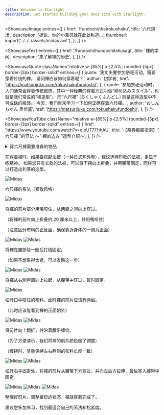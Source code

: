 ```yaml
---
title: Welcome to Starlight
description: Get started building your docs site with Starlight.
---
```



<ShowcaseImage
  entries={[
    {
      href: '/fundoshi/thairokushaku',
      title: '六尺道场',
      description: '据说，你的小宝贝就在此处称道...',
      thumbnail: import('../../../assets/midas.avif'),
    },
  ]}
/>

<ShowcaseText
  entries={[
    {
      href: '/fundoshi/hundoshitahusagi',
      title: '褌的学问',
      description: '来了解褌的历史',
    },
  ]}
/>

<ShowcaseQuote
className="relative w-[85%] p-[2.5%] rounded-[5px] border-[3px] border-solid"
  entries={[
    {
      quote: '我丈夫要参加祭祀活动，需要穿着传统的褌。 请问褌应该如何穿着呢？',
      author: '初学者',
      href: 'https://matsurijuku.com/rokushakufundoshi/',
    },
    {
      quote: '参加祭祀活动时，人们通常会穿着传统服饰，其中一种经典的穿着方式叫做“締め込みスタイル”，也就是我们常说的“褌造型”。 而“六尺褌” (ろくしゃくふんどし) 则是这种造型中不可或缺的服饰。 今天，我们就来学习一下如何正确穿着六尺褌。',
      author: 'おしんちゃん 奥信酱',
      href: 'https://matsurijuku.com/rokushakufundoshi/',
    },
  ]}
/>

<ShowcaseYouTube
className="relative w-[85%] p-[2.5%] rounded-[5px] border-[3px] border-solid"
  entries={[
    {
      href: 'https://www.youtube.com/watch?v=eipUT77HhAU',
      title: '【祭典服装指南】“ 六尺褌 ”的穿法 ～“ 締め込み ”造型介绍～',
    },
  ]}
/>

<details>
<summary class="shadow-[0_1px_5px_rgba(0,0,0,0.03)] relative text-[1.25em] px-[1.1em] rounded-[3px] border-[none]">穿六尺褌需要准备的物品</summary>

<p class="leading-[1.75] mt-0 mb-[1.6em] mx-0">请准备一块宽度约为 30 厘米的棉质白坯布。 建议长度在 2.5 米到 3.5 米之间，您可以根据自身情况裁剪使用。</p>

<Image src="https://res.cloudinary.com/dkhp3hucr/image/upload/v1721931835/Fundoshi/0122sarashi2_lmsyg3.avif" loading="lazy" isZoomed alt="Midas" client:visible />

</details>

<p class="leading-[1.75] mt-0 mb-[1.6em] mx-0">在穿着褌时，如果要搭配法被（一种日式短外套），建议选择短款的法被，更显干练精神。 如果您只有长款的法被，可以将下摆向上折叠，并用腰带固定，同样可以打造出利落的造型。</p>

<Image src="https://res.cloudinary.com/dkhp3hucr/image/upload/v1721932074/Fundoshi/shimekomi03-1_xmfqgz.avif" loading="lazy" isZoomed alt="Midas" client:visible />

<p class="center text-[xxx-large] font-[bold] text-center">六尺褌的系法<font class="text-[rgb(255,0,0)]">（紧致风格）</font></p>

<Image src="https://res.cloudinary.com/dkhp3hucr/image/upload/v1722169212/Fundoshi/simekata-01_bq0ukw.avif" loading="lazy" isZoomed alt="Midas" client:visible />

<p class="text-[26.67px]">将褌的前片部分用嘴咬住，从两腿之间向上穿过。</p>

（将褌的前片向上折叠约 20 厘米以上，并用嘴咬住）

（注意区分布料的正反面，确保靠近身体的一侧为正面）

<div class="grid gap-2 grid-cols-2">

<Image src="https://res.cloudinary.com/dkhp3hucr/image/upload/v1722169569/Fundoshi/simekata-02_klpk97.avif" loading="lazy" isZoomed alt="Midas" client:visible />

<Image src="https://res.cloudinary.com/dkhp3hucr/image/upload/v1722169569/Fundoshi/simekata-03_kgg1vv.avif" loading="lazy" isZoomed alt="Midas" client:visible />

</div>

<p class="text-[26.67px]">将褌在腰部绕一圈后打结固定。</p>

（如果不想系得太紧，可以省略这一步）

<div class="grid gap-2 grid-cols-2">

<Image src="https://res.cloudinary.com/dkhp3hucr/image/upload/v1722169928/Fundoshi/simekata-04_yvy3ns.avif" loading="lazy" isZoomed alt="Midas" client:visible />

<Image src="https://res.cloudinary.com/dkhp3hucr/image/upload/v1722169928/Fundoshi/simekata-05_ovjfgt.avif" loading="lazy" isZoomed alt="Midas" client:visible />

</div>

<p class="text-[26.67px]">将褌从右侧胯部向上拉起，从腰带中穿过，暂时固定。</p>

<Image src="https://res.cloudinary.com/dkhp3hucr/image/upload/v1722170084/Fundoshi/simekata-10_jhutcx.avif" loading="lazy" isZoomed alt="Midas" client:visible />

<p class="text-[26.67px]">松开口中咬住的布料，此时褌的前片应该有两层。</p>

（此时应该能看到褌的正面朝外）

<div class="grid gap-2 grid-cols-2">

<Image src="https://res.cloudinary.com/dkhp3hucr/image/upload/v1722170242/Fundoshi/simekata-06_gyjccx.avif" loading="lazy" isZoomed alt="Midas" client:visible />

<Image src="https://res.cloudinary.com/dkhp3hucr/image/upload/v1722170244/Fundoshi/simekata-07_isb2w8.avif" loading="lazy" isZoomed alt="Midas" client:visible />

</div>

<p class="text-[26.67px]">将前片向上翻折，并沿着腰带缠绕。</p>

（为了方便演示，我们将褌的前片颜色做了调整）

（缠绕时，尽量保持左右两侧的布料长度一致）

<div class="grid gap-2 grid-cols-2">

<Image src="https://res.cloudinary.com/dkhp3hucr/image/upload/v1722170446/Fundoshi/simekata-08_msnqhz.avif" loading="lazy" isZoomed alt="Midas" client:visible />

<Image src="https://res.cloudinary.com/dkhp3hucr/image/upload/v1722170447/Fundoshi/simekata-09_q7mwxy.avif" loading="lazy" isZoomed alt="Midas" client:visible />

</div>

<p class="text-[26.67px]">松开右手固定处，将褌的前片从腰带下方穿过，并向左后方拉伸，最后塞入腰带中固定。</p>

<div class="grid gap-2 grid-cols-2">

<Image src="https://res.cloudinary.com/dkhp3hucr/image/upload/v1722170701/Fundoshi/simekata-11_k6gzty.avif" loading="lazy" isZoomed alt="Midas" client:visible />

<Image src="https://res.cloudinary.com/dkhp3hucr/image/upload/v1722170704/Fundoshi/simekata-12_y1zv9y.avif" loading="lazy" isZoomed alt="Midas" client:visible />

<Image src="https://res.cloudinary.com/dkhp3hucr/image/upload/v1722170701/Fundoshi/simekata-13_mzyhav.avif" loading="lazy" isZoomed alt="Midas" client:visible />

</div>

 <p class="text-[26.67px]">整理好前片，调整至舒适状态，褌就穿戴完成了。 </p>

 <Aside type="caution" title="注意！">
  建议您多加练习，找到最适合自己的系法和松紧度。
</Aside>